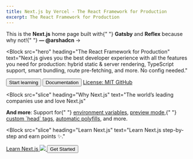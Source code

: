 ```yaml
---
title: Next.js by Vercel - The React Framework for Production
excerpt: The React Framework for Production
---
```



<Block src="callout" label="Hey!" url="https://twitter.com/arshadcn" mt="6">
  This is the <Strong>Next.js</Strong> home page built with{" "}
  <Strong>Gatsby</Strong> and <Strong>Reflex</Strong> because why not!{" "}
  <Strong> — @arshadcn </Strong> →
</Block>

<Block
  src="hero"
  heading="The React Framework for Production"
  text="Next.js gives you the best developer experience with all the features you need for production: hybrid static & server rendering, TypeScript support, smart bundling, route pre-fetching, and more. No config needed."
>
  <Grid col="1fr|repeat(2, auto)" gap="5" w="fit-content" mx="auto" mb="8">
    <Button as="a" href="#" variant="primary">
      Start learning
    </Button>
    <Button as="a" href="#" variant="default">
      Documentation
    </Button>
  </Grid>
  <Grid col="repeat(2, auto)" gap="5" w="fit-content" mx="auto" fontSize="md">
    <A href="#" color="lead">
      License: MIT
    </A>
    <A href="#">GitHub</A>
  </Grid>
</Block>

<Block
  src="slice"
  heading="Why Next.js"
  text="The world’s leading companies use and love Next.js"
>
  <Container>
    <Grid col="1|2|3" gap="6">
      <Block
        src="card"
        url="#"
        heading="Zero Config"
        description="Automatic compilation and bundling. Optimized for production from the start."
      />
      <Block
        src="card"
        url="#"
        heading="Hybrid: SSG and SSR"
        description="Pre-render pages at build time (SSG) or request time (SSR) in a single project."
      />
      <Block
        src="card"
        url="#"
        heading="Incremental Static Generation"
        description="Add and update statically pre-rendered pages incrementally after build time."
      />
      <Block
        src="card"
        url="#"
        heading="TypeScript Support"
        description="Automatic TypeScript configuration and compilation."
      />
      <Block
        src="card"
        url="#"
        heading="Fast Refresh"
        description="Fast, reliable live-editing experience, as proven at Facebook scale."
      />
      <Block
        src="card"
        url="#"
        heading="File-system Routing"
        description="Every component in the `pages` directory becomes a route."
      />
      <Block
        src="card"
        url="#"
        heading="API Routes"
        description="Optionally create API endpoints to provide backend functionality."
      />
      <Block
        src="card"
        url="#"
        heading="Built-in CSS Support"
        description="Create component-level styles with CSS modules. Built-in Sass support."
      />
      <Block
        src="card"
        url="#"
        heading="Code-splitting and Bundling"
        description="Optimized bundle splitting algorithm created by the Google Chrome team."
      />
    </Grid>
    <P fontSize="sm" my="10" textAlign="center">
      <Strong>And more</Strong>: Support for{" "}
      <A href="#">environment variables</A>, <A href="#">preview mode</A>,{" "}
      <A href="#">custom `head` tags</A>, <A href="#">automatic polyfills</A>,
      and more.
    </P>
  </Container>
</Block>

<CompaniesSlider />

<Block src="case-study" />

<Block src="customers" />

<Block
  src="slice"
  heading="Learn Next.js"
  text="Learn Next.js step-by-step and earn points ✨."
>
  <Container>
    <A href="#" d="block">
      <VisuallyHidden>Learn Next.js</VisuallyHidden>
      <Image
        src="learn.png"
        my="16"
        boxShadow="medium"
        maxW="976px"
        rounded="sm"
        overflow="hidden"
      />
    </A>
    <Flexbox justifyContent="center">
      <Button as="a" href="#" variant="primary" mx="auto">
        Get Started
      </Button>
    </Flexbox>
  </Container>
</Block>

<Block src="newsletter" />
